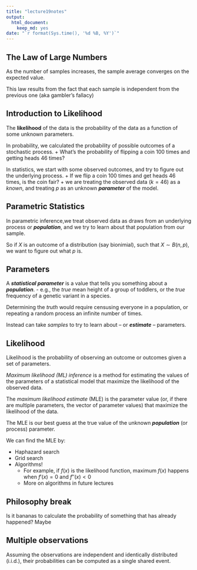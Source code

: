 ```yaml
---
title: "lecture19notes"
output:
  html_document:
    keep_md: yes
date: "`r format(Sys.time(), '%d %B, %Y')`"
---
```



## The Law of Large Numbers

As the number of samples increases, the sample average converges on the 
expected value.

This law results from the fact that each sample is independent from the previous one (aka gambler's fallacy)


## Introduction to Likelihood

The **likelihood** of the data is the probability of the 
data as a function of some unknown parameters.

In probability, we calculated the probability of possible outcomes of a stochastic process.
+ What's the probability of flipping a coin 100 times and getting heads 46 times?

In statistics, we start with some observed outcomes, and try to figure out the underlying process.
+ If we flip a coin 100 times and get heads 46 times, is the coin fair?
+ we are treating the observed data ($k=46$) as a _known_, 
and treating $p$ as an unknown **_parameter_** of the model.

## Parametric Statistics

In parametric inference,we treat observed data as draws from 
an underlying process or **_population_**, and we try to learn about that population from our sample.

So if $X$ is an outcome of a distribution (say bionimial), such that $X \sim B(n,p)$, we want to figure out what $p$ is.


## Parameters 

A **_statistical parameter_** is a value that tells you something 
about a **_population_**.
- e.g., the _true_ mean height of a group of toddlers, or the _true_ frequency of a genetic variant in a species.

Determining the _truth_ would require  censusing everyone in a population,  or repeating a random process an infinite number of times.

Instead can take _samples_ to try to learn about --  or **_estimate_** -- parameters.  

## Likelihood

Likelihood is the probability of observing an outcome or outcomes given a set of parameters.

_Maximum likelihood (ML) inference_ is a method for estimating the values  of the parameters of a statistical model that maximize the likelihood  of the observed data.

The _maximum likelihood estimate_ (MLE) is the parameter value (or, if there are multiple parameters, the vector of parameter values)  that maximize the likelihood of the data.

The MLE is our best guess at the true value of the unknown  **_population_** (or process) parameter.

We can find the MLE by:

* Haphazard search
* Grid search
* Algorithms!
  - For example, if $f(x)$ is the likelihood function, maximum $f(x)$ happens when $f'(x) = 0$ and $f''(x) < 0$
  - More on algorithms in future lectures
  
## Philosophy break
Is it bananas to calculate the probability of something that has already happened? Maybe

## Multiple observations
Assuming the observations are independent and identically distributed (i.i.d.), their probabilities can be computed as a single shared event.


